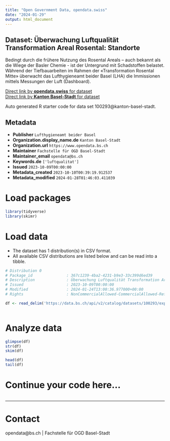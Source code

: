 ```yaml
---
title: "Open Government Data, opendata.swiss"
date: "2024-01-29"
output: html_document
---
```


## Dataset: Überwachung Luftqualität Transformation Areal Rosental: Standorte

Bedingt durch die frühere Nutzung des Rosental Areals – auch bekannt als die Wiege der Basler Chemie - ist der Untergrund mit Schadstoffen belastet. Während der Tiefbauarbeiten im Rahmen der «Transformation Rosental Mitte» überwacht das Lufthygieneamt beider Basel (LHA) die Immissionen mittels Messungen der Luft (Dashboard). 

[Direct link by **opendata.swiss** for dataset](https://opendata.swiss/de/dataset/uberwachung-luftqualitat-transformation-areal-rosental-standorte)<br>
[Direct link by **Kanton Basel-Stadt** for dataset](https://data.bs.ch/explore/dataset/100293/)

Auto generated R starter code for data set 100293@kanton-basel-stadt.

## Metadata

- **Publisher** `Lufthygieneamt beider Basel`
- **Organization.display_name.de** `Kanton Basel-Stadt`
- **Organization.url** `https://www.opendata.bs.ch`
- **Maintainer** `Fachstelle für OGD Basel-Stadt`
- **Maintainer_email** `opendata@bs.ch`
- **Keywords.de** `['luftqualitat']`
- **Issued** `2023-10-09T00:00:00`
- **Metadata_created** `2023-10-10T00:39:19.912537`
- **Metadata_modified** `2024-01-28T01:46:03.411039`


# Load packages

```r

library(tidyverse)
library(skimr)

```

# Load data

-   The dataset has 1 distribution(s) in CSV format.
-   All available CSV distributions are listed below and can be read into a tibble.

```r

# Distribution 0
# Package_id               : 367c1239-4ba2-4231-b9e3-33c399d6ed39
# Description              : Überwachung Luftqualität Transformation Areal Rosental: Standorte (csv)
# Issued                   : 2023-10-09T00:00:00
# Modified                 : 2024-01-24T13:00:36.977000+00:00
# Rights                   : NonCommercialAllowed-CommercialAllowed-ReferenceRequired

df <- read_delim('https://data.bs.ch/api/v2/catalog/datasets/100293/exports/csv')



```

# Analyze data

```r

glimpse(df)
str(df)
skim(df)

head(df)
tail(df)

```

# Continue your code here...

```r

```

------------------------------------------------------------------------

# Contact

opendata@bs.ch | Fachstelle für OGD Basel-Stadt
